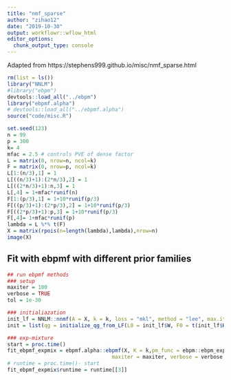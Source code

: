 ```yaml
---
title: "nmf_sparse"
author: "zihao12"
date: "2019-10-30"
output: workflowr::wflow_html
editor_options:
  chunk_output_type: console
---
```


Adapted from https://stephens999.github.io/misc/nmf_sparse.html



```r
rm(list = ls())
library("NNLM")
#library("ebpm")
devtools::load_all("../ebpm")
library("ebpmf.alpha")
# devtools::load_all("../ebpmf.alpha")
source("code/misc.R")

set.seed(123)
n = 99
p = 300
k= 4
mfac = 2.5 # controls PVE of dense factor
L = matrix(0, nrow=n, ncol=k)
F = matrix(0, nrow=p, ncol=k)
L[1:(n/3),1] = 1
L[((n/3)+1):(2*n/3),2] = 1
L[((2*n/3)+1):n,3] = 1
L[,4] = 1+mfac*runif(n)
F[1:(p/3),1] = 1+10*runif(p/3)
F[((p/3)+1):(2*p/3),2] = 1+10*runif(p/3)
F[((2*p/3)+1):p,3] = 1+10*runif(p/3)
F[,4]= 1+mfac*runif(p)
lambda = L %*% t(F)
X = matrix(rpois(n=length(lambda),lambda),nrow=n)
image(X)
```

## Fit with  ebpmf with different prior families 
```r
## run ebpmf methods
### setup
maxiter = 100
verbose = TRUE
tol = 1e-30

### initialiazation
init_lf = NNLM::nnmf(A = X, k = k, loss = "mkl", method = "lee", max.iter = 1000, verbose = FALSE)
init = list(qg = initialize_qg_from_LF(L0 = init_lf$W, F0 = t(init_lf$H)))

### exp-mixture
start = proc.time()
fit_ebpmf_expmix = ebpmf.alpha::ebpmf(X, K = k,pm_func = ebpm::ebpm_exponential_mixture, init = init,
                                  maxiter = maxiter, verbose = verbose, tol = tol)
# runtime = proc.time()- start
fit_ebpmf_expmix$runtime = runtime[[3]]
```

